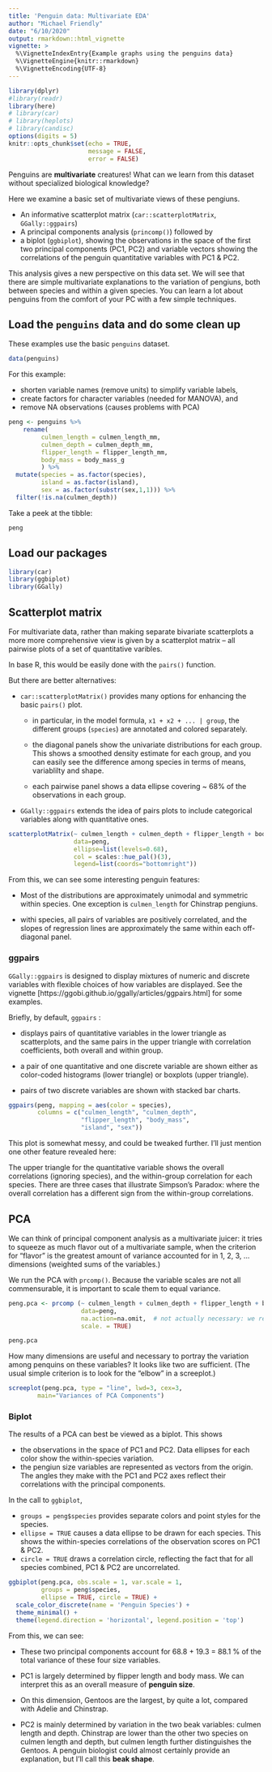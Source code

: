 ```yaml
---
title: 'Penguin data: Multivariate EDA'
author: "Michael Friendly"
date: "6/10/2020"
output: rmarkdown::html_vignette
vignette: >
  %\VignetteIndexEntry{Example graphs using the penguins data}
  %\VignetteEngine{knitr::rmarkdown}
  %\VignetteEncoding{UTF-8}
---
```



```r
library(dplyr)
#library(readr)
library(here)
# library(car)
# library(heplots)
# library(candisc)
options(digits = 5)
knitr::opts_chunk$set(echo = TRUE,
                      message = FALSE,
                      error = FALSE)
```

Penguins are **multivariate** creatures! 
What can we learn from this dataset without specialized biological knowledge?
<!-- Their flippers and beaks probably evolved -->
<!-- in different ways across time and space.  -->

Here we examine a basic set of multivariate views of these pengiuns.

* An informative scatterplot matrix (`car::scatterplotMatrix`, `GGally::ggpairs`)
* A principal components analysis (`princomp()`) followed by 
* a biplot (`ggbiplot`), showing the observations in the space of the first two principal components (PC1, PC2) and variable vectors showing the correlations of the penguin quantitative variables with PC1 & PC2.

This analysis gives a new perspective on this data set.  We will see that there are simple multivariate explanations to the variation of pengiuns, both between species and within a given species. You can learn a lot about penguins from the comfort of your PC with a few simple techniques.


## Load the `penguins` data and do some clean up

These examples use the basic `penguins` dataset. 

```r
data(penguins)
```

For this example: 

* shorten variable names (remove units) to simplify variable labels,
* create factors for character variables (needed for MANOVA), and 
* remove NA observations (causes problems with PCA)

```r
peng <- penguins %>%
	rename(
         culmen_length = culmen_length_mm, 
         culmen_depth = culmen_depth_mm, 
         flipper_length = flipper_length_mm, 
         body_mass = body_mass_g
         ) %>%
  mutate(species = as.factor(species),
         island = as.factor(island),
         sex = as.factor(substr(sex,1,1))) %>%
  filter(!is.na(culmen_depth))
```

Take a peek at the tibble:

```r
peng
```

## Load our packages

```r
library(car)
library(ggbiplot)
library(GGally)
```



## Scatterplot matrix

For multivariate data, rather than making separate bivariate scatterplots
a more more comprehensive view is given by a scatterplot matrix -- all
pairwise plots of a set of quantitative varibles.

In base R, this would be easily done with the `pairs()` function.

But there are better alternatives:

* `car::scatterplotMatrix()` provides many options for enhancing the basic `pairs()` plot. 

  * in particular, in the model formula, `x1 + x2 + ... | group`, the different
  groups (`species`) are annotated and colored separately.
  
  * the diagonal panels show the univariate distributions for each group. This shows a smoothed density estimate for each group, and you can easily see the difference
  among species in terms of means, variablilty and shape.
  
  * each pairwise panel shows a data ellipse covering ~ 68% of the observations in each group. 

* `GGally::ggpairs` extends the idea of pairs plots to include categorical variables along with quantitative ones. 


```r
scatterplotMatrix(~ culmen_length + culmen_depth + flipper_length + body_mass | species,
                  data=peng,
                  ellipse=list(levels=0.68),
                  col = scales::hue_pal()(3),
                  legend=list(coords="bottomright"))

```

From this, we can see some interesting penguin features:

* Most of the distributions are approximately unimodal and symmetric within
species.  One exception is `culmen_length` for Chinstrap pengiuns.

* withi species, all pairs of variables are positively correlated, and the slopes
of regression lines are approximately the same within each off-diagonal panel.

### ggpairs

`GGally::ggpairs` is designed to display mixtures of numeric and discrete
variables with flexible choices of how variables are displayed.
See the vignette [https://ggobi.github.io/ggally/articles/ggpairs.html] for some examples.

Briefly, by default, `ggpairs` :

* displays pairs of quantitative variables in the lower triangle as scatterplots, and the same pairs in the upper triangle with correlation coefficients, both overall and within group.

* a pair of one quantitative and one discrete variable are shown either as color-coded histograms (lower triangle) or boxplots (upper triangle).

* pairs of two discrete variables are shown with stacked bar charts.

```r
ggpairs(peng, mapping = aes(color = species), 
        columns = c("culmen_length", "culmen_depth", 
                    "flipper_length", "body_mass",
                    "island", "sex"))

```

This plot is somewhat messy, and could be tweaked further. I'll just mention one other feature revealed here:

The upper triangle for the quantitative variable shows the overall
correlations (ignoring species), and the within-group correlation for each species. There are three cases that illustrate Simpson's Paradox: where
the overall correlation has a different sign from the within-group correlations.



## PCA

We can think of principal component analysis as a multivariate juicer: it tries to squeeze as much flavor out of a multivariate sample, when the criterion for "flavor" is the greatest amount of variance accounted for in 1, 2, 3, ...
dimensions (weighted sums of the variables.)

We run the PCA with `prcomp()`. Because the variable scales are not all commensurable, it is important to scale them to equal variance.

```r
peng.pca <- prcomp (~ culmen_length + culmen_depth + flipper_length + body_mass,
                    data=peng,
                    na.action=na.omit,  # not actually necessary: we removed NA
                    scale. = TRUE)

peng.pca

```
How many dimensions are useful and necessary to portray the variation among
penquins on these variables?  It looks like two are sufficient.
(The usual simple criterion is to look for the "elbow" in a screeplot.)

```r
screeplot(peng.pca, type = "line", lwd=3, cex=3, 
		main="Variances of PCA Components")
```

### Biplot 

The results of a PCA can best be viewed as a biplot. This shows

* the observations in the space of PC1 and PC2. Data ellipses for each color show the within-species variation. 
* the pengiun size variables are represented as vectors from the origin. The angles they make with the PC1 and PC2 axes reflect their correlations with the principal components.

In the call to `ggbiplot`, 

* `groups = peng$species` provides separate colors and point styles for the species.
* `ellipse = TRUE` causes a data ellipse to be drawn for each species.  This shows the within-species correlations of the observation scores on PC1 & PC2.
* `circle = TRUE` draws a correlation circle, reflecting the fact that for all species combined, PC1 & PC2 are uncorrelated.

```r
ggbiplot(peng.pca, obs.scale = 1, var.scale = 1,
         groups = peng$species, 
         ellipse = TRUE, circle = TRUE) +
  scale_color_discrete(name = 'Penguin Species') +
  theme_minimal() +
  theme(legend.direction = 'horizontal', legend.position = 'top') 


```

From this, we can see:

* These two principal components account for 68.8 + 19.3 = 88.1 % of the total
variance of these four size variables.

* PC1 is largely determined by flipper length and body mass. We can interpret this as an overall measure of **penguin size**.

* On this dimension, Gentoos are the largest, by quite a lot, compared with Adelie and Chinstrap.

* PC2 is mainly determined by variation in the two beak variables: culmen length and depth. Chinstrap are lower than the other two species on culmen length and depth, but culmen length further distinguishes the Gentoos. A penguin biologist could almost certainly provide an explanation, but I'll call this **beak shape**.

